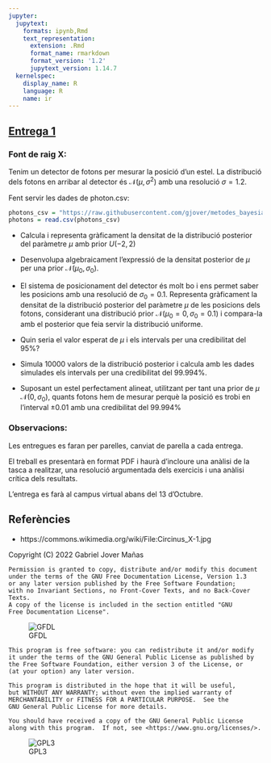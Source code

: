 ```yaml
---
jupyter:
  jupytext:
    formats: ipynb,Rmd
    text_representation:
      extension: .Rmd
      format_name: rmarkdown
      format_version: '1.2'
      jupytext_version: 1.14.7
  kernelspec:
    display_name: R
    language: R
    name: ir
---
```


<!-- #region -->
## [Entrega 1][colab]

[<center><img src=https://upload.wikimedia.org/wikipedia/commons/4/43/Circinus_X-1.jpg width=50%></center>](#img_Circinus)


[colab]: https://colab.research.google.com/github/gjover/metodes_bayesians/blob/main/notebooks/Entrega-1.ipynb
<!-- #endregion -->

### Font de raig X:

Tenim un detector de fotons per mesurar la posició d'un estel. La distribució dels fotons en arribar al detector és $\mathcal{N}(\mu, \sigma^2)$ amb una resolució $\sigma = 1.2$.

Fent servir les dades de photon.csv:

```r
photons_csv = "https://raw.githubusercontent.com/gjover/metodes_bayesians/main/notebooks/data/photons.csv"
photons = read.csv(photons_csv)
```

- Calcula i representa gràficament la densitat de la distribució posterior del paràmetre $\mu$ amb prior $U(-2, 2)$


- Desenvolupa algebraicament l'expressió de la densitat posterior de $\mu$ per una prior $\mathcal{N}(\mu_0, \sigma_0)$.


- El sistema de posicionament del detector és molt bo i ens permet saber les posicions amb una resolució de $\sigma_0 = 0.1$. Representa gràficament la densitat de la distribució posterior del paràmetre $\mu$ de les posicions dels fotons, considerant una distribució prior $\mathcal{N}(\mu_0=0, \sigma_0=0.1)$ i compara-la amb el posterior que feia servir la distribució uniforme.


- Quin seria el valor esperat de $\mu$ i els intervals per una credibilitat del $95\%$?


- Simula 10000 valors de la distribució posterior i calcula amb les dades simulades els intervals per una credibilitat del $99.994\%$.  


- Suposant un estel perfectament alineat, utilitzant per tant una prior de $\mu$ $\mathcal{N}(0,\sigma_0)$, quants fotons hem de mesurar perquè la posició es trobi en l'interval $\pm 0.01$ amb una credibilitat del $99.994\%$ 


### Observacions: 

Les entregues es faran per parelles, canviat de parella a cada entrega.

El treball es presentarà en format PDF i haurà d'incloure una anàlisi de la tasca a realitzar, una resolució argumentada dels exercicis i una anàlisi crítica dels resultats.

L'entrega es farà al campus virtual abans del 13 d'Octubre.


## Referències

- <a id='img_Circinus'></a> https://commons.wikimedia.org/wiki/File:Circinus_X-1.jpg

<!-- #region cell_style="center" -->
Copyright (C) 2022 Gabriel Jover Mañas

    Permission is granted to copy, distribute and/or modify this document
    under the terms of the GNU Free Documentation License, Version 1.3
    or any later version published by the Free Software Foundation;
    with no Invariant Sections, no Front-Cover Texts, and no Back-Cover Texts.
    A copy of the license is included in the section entitled "GNU
    Free Documentation License".

![GFDL][GFDL]

    This program is free software: you can redistribute it and/or modify
    it under the terms of the GNU General Public License as published by
    the Free Software Foundation, either version 3 of the License, or
    (at your option) any later version.

    This program is distributed in the hope that it will be useful,
    but WITHOUT ANY WARRANTY; without even the implied warranty of
    MERCHANTABILITY or FITNESS FOR A PARTICULAR PURPOSE.  See the
    GNU General Public License for more details.

    You should have received a copy of the GNU General Public License
    along with this program.  If not, see <https://www.gnu.org/licenses/>.

![GPL3][GPL3]

[GFDL]: https://www.gnu.org/graphics/gfdl-logo-small.png 
[GPL3]: https://www.gnu.org/graphics/gplv3-127x51.png
<!-- #endregion -->
